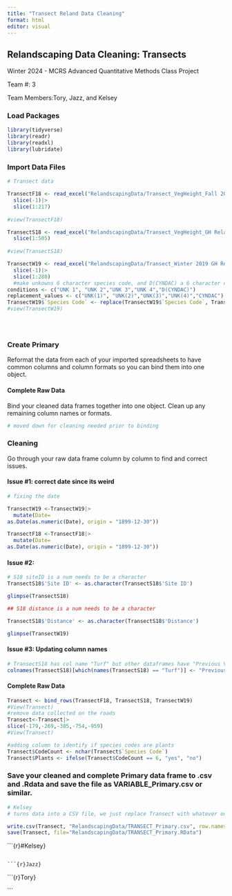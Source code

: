 ```yaml
---
title: "Transect Reland Data Cleaning"
format: html
editor: visual
---
```


## Relandscaping Data Cleaning: Transects

Winter 2024 - MCRS Advanced Quantitative Methods Class Project

Team #: 3

Team Members:Tory, Jazz, and Kelsey

### Load Packages

```r
library(tidyverse)
library(readr)
library(readxl)
library(lubridate)

```

### Import Data Files

```r

# Transect data

TransectF18 <- read_excel("RelandscapingData/Transect_VegHeight_Fall 2018 GH Relandscaping Transect Data.xlsx", sheet = 2) |> 
  slice(-1)|>
  slice(1:217)
  
#view(TransectF18) 

TransectS18 <- read_excel("RelandscapingData/Transect_VegHeight_GH Relandscaping Transect Data_Jun2018.xlsx", sheet = 2 )|>
  slice(1:505)
  
#view(TransectS18)

TransectW19 <- read_excel("RelandscapingData/Transect_Winter 2019 GH Relandscaping Transect Data.xlsx") |> 
  slice(-1)|>
  slice(1:280)
  #make unkowns 6 character species code, and D(CYNDAC) a 6 character code
conditions <- c("UNK 1", "UNK 2","UNK 3","UNK 4","D(CYNDAC)")
replacement_values <- c("UNK(1)", "UNK(2)","UNK(3)","UNK(4)","CYNDAC")
TransectW19$`Species Code` <- replace(TransectW19$`Species Code`, TransectW19$`Species Code` %in% conditions, replacement_values)
#view(TransectW19) 





```

### Create Primary

Reformat the data from each of your imported spreadsheets to have common columns and column formats so you can bind them into one object.

#### Complete Raw Data

Bind your cleaned data frames together into one object. Clean up any remaining column names or formats.

```r
# moved down for cleaning needed prior to binding
```

### Cleaning

Go through your raw data frame column by column to find and correct issues.

#### Issue #1: correct date since its weird

```r
# fixing the date

TransectW19 <-TransectW19|>
  mutate(Date=
as.Date(as.numeric(Date), origin = "1899-12-30"))

TransectF18 <-TransectF18|>
  mutate(Date=
as.Date(as.numeric(Date), origin = "1899-12-30"))

```

#### Issue #2:

```r
# S18 siteID is a num needs to be a character
TransectS18$'Site ID' <- as.character(TransectS18$'Site ID')

glimpse(TransectS18)

## S18 distance is a num needs to be a character

TransectS18$'Distance' <- as.character(TransectS18$'Distance')

glimpse(TransectW19)

```

#### Issue #3: Updating column names

```r
# TransectS18 has col name "Turf" but other dataframes have "Previous Veg."
colnames(TransectS18)[which(names(TransectS18) == "Turf")] <- "Previous Veg."
```

#### Complete Raw Data

```r
Transect <- bind_rows(TransectF18, TransectS18, TransectW19)
#View(Transect)
#remove data collected on the roads
Transect<-Transect|>
slice(-179,-269,-385,-754,-959)
#View(Transect)

#adding column to identify if species codes are plants
Transect$CodeCount <- nchar(Transect$`Species Code`)
Transect$Plants <- ifelse(Transect$CodeCount == 6, "yes", "no")

```

### Save your cleaned and complete Primary data frame to .csv and .Rdata and save the file as VARIABLE_Primary.csv or similar.

```r
# Kelsey 
# turns data into a CSV file, we just replace Transect with whatever our final data set is named 

write.csv(Transect, "RelandscapingData/TRANSECT_Primary.csv", row.names = FALSE)
save(Transect, file="RelandscapingData/TRANSECT_Primary.RData")
```

\`\`\`{r}#Kelsey}

```         

```{r}Jazz}
```

\`\`\`{r}Tory}

\`\`\`
